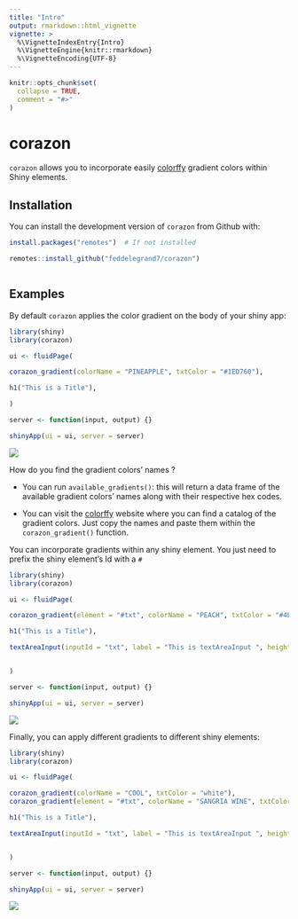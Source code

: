 ---
title: "Intro"
output: rmarkdown::html_vignette
vignette: >
  %\VignetteIndexEntry{Intro}
  %\VignetteEngine{knitr::rmarkdown}
  %\VignetteEncoding{UTF-8}
---

```{r, include = FALSE}
knitr::opts_chunk$set(
  collapse = TRUE,
  comment = "#>"
)
```



# corazon

`corazon` allows you to incorporate easily [colorffy](https://www.colorffy.com/gradients/catalog) gradient colors within Shiny elements. 


## Installation

You can install the development version of `corazon` from Github with: 

```{r, eval=FALSE}

install.packages("remotes")  # If not installed 

remotes::install_github("feddelegrand7/corazon")



```



## Examples

By default `corazon` applies the color gradient on the body of your shiny app: 

```{r, eval=FALSE}
library(shiny)
library(corazon)

ui <- fluidPage(

corazon_gradient(colorName = "PINEAPPLE", txtColor = "#1ED760"),

h1("This is a Title"),

)

server <- function(input, output) {}

shinyApp(ui = ui, server = server)

```

![](../man/figures/corazon_example1.png)

How do you find the gradient colors' names ? 

+ You can run `available_gradients()`: this will return a data frame of the available gradient colors' names along with their respective hex codes. 

+ You can visit the [colorffy](https://www.colorffy.com/gradients/catalog) website where you can find a catalog of the gradient colors. Just copy the names and paste them within the `corazon_gradient()` function. 



You can incorporate gradients within any shiny element. You just need to prefix the shiny element's Id with a `#` 


```{r, eval=FALSE}
library(shiny)
library(corazon)

ui <- fluidPage(

corazon_gradient(element = "#txt", colorName = "PEACH", txtColor = "#4E5C68"), # don't forget to prefix the id wih the # 

h1("This is a Title"),

textAreaInput(inputId = "txt", label = "This is textAreaInput ", height = "500px", width = "500px")


)

server <- function(input, output) {}

shinyApp(ui = ui, server = server)

```


![](../man/figures/corazon_example2.png)


Finally, you can apply different gradients to different shiny elements: 




```{r, eval=FALSE}
library(shiny)
library(corazon)

ui <- fluidPage(

corazon_gradient(colorName = "COOL", txtColor = "white"),  
corazon_gradient(element = "#txt", colorName = "SANGRIA WINE", txtColor = "#4E5C68"),  

h1("This is a Title"),

textAreaInput(inputId = "txt", label = "This is textAreaInput ", height = "500px", width = "500px")


)

server <- function(input, output) {}

shinyApp(ui = ui, server = server)

```


![](../man/figures/corazon_example3.png)


